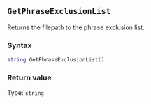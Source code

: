 ::: {.minipage data-latex="{\textwidth}"}
## `GetPhraseExclusionList`

Returns the filepath to the phrase exclusion list.

### Syntax {-}

``` .lua
string GetPhraseExclusionList()
```

### Return value {-}

Type: `string`
:::
